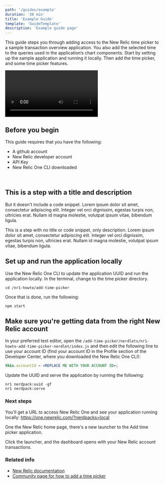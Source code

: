 ```yaml
---
path: '/guides/example'
duration: '30 min'
title: 'Example Guide'
template: 'GuideTemplate'
description: 'Example guide page'
---
```


<Intro>

This guide steps you through adding access to the New Relic time picker to a sample transaction overview application. You also add the selected time to the queries used in the application’s chart components. Start by setting up the sample application and running it locally. Then add the time picker, and some time picker features.

<Video id="zxunt1u1as" type="wistia"/>
</Intro>

## Before you begin
This guide requires that you have the following:

- A github account
- New Relic developer account
- API Key
- New Relic One CLI downloaded

<br/>

<Steps>

<Step>

## This is a step with a title and description
But it doesn't include a code snippet. Lorem ipsum dolor sit amet, consectetur adipiscing elit. Integer vel orci dignissim, egestas turpis non, ultricies erat. Nullam id magna molestie, volutpat ipsum vitae, bibendum ligula.
</Step>

<Step>

This is a step with no title or code snippet, only description. Lorem ipsum dolor sit amet, consectetur adipiscing elit. Integer vel orci dignissim, egestas turpis non, ultricies erat. Nullam id magna molestie, volutpat ipsum vitae, bibendum ligula.
</Step>

<Step>

## Set up and run the application locally
Use the New Relic One CLI to update the application UUID and run the application locally. In the terminal,  change to the time picker directory.

```shell lineNumbers=false
cd /nr1-howto/add-time-picker
```

Once that is done, run the following:

```shell lineNumbers=false
npm start
```
</Step>

<Step>

## Make sure you're getting data from the right New Relic account
In your preferred text editor, open the `/add-time-picker/nerdlets/nr1-howto-add-time-picker-nerdlet/index.js` and then edit the following line to use your account ID (find your account ID in the Profile section of the Developer Center, where you downloaded the New Relic One CLI):

```jsx
this.accountId = <REPLACE ME WITH YOUR ACCOUNT ID>;
```

</Step>

<Step>

Update the UUID and serve the application by running the following:

```shell lineNumbers=false
nr1 nerdpack:uuid -gf
nr1 nerdpack:serve
```

</Step>

</Steps>

### Next steps

You'll get a URL to access New Relic One and see your application running locally: https://one.newrelic.com/?nerdpacks=local

One the New Relic home page, there's a new launcher to the Add time picker application.

Click the launcher, and the dashboard opens with your New Relic account transactions.


### Related info

- [New Relic documentation](https://docs.newrelic.com)
- [Community page for how to add a time picker](https://discuss.newrelic.com/t/how-to-add-the-time-picker-to-nrql-queries/94268)
